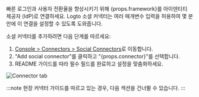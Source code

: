 빠른 로그인과 사용자 전환율을 향상시키기 위해 {props.framework}를 아이덴티티 제공자 (IdP)로 연결하세요. Logto 소셜 커넥터는 여러 매개변수 입력을 허용하여 몇 분 만에 이 연결을 설정할 수 있도록 도와줍니다.

소셜 커넥터를 추가하려면 다음 단계를 따르세요:

1. [Console > Connectors > Social Connectors](https://cloud.logto.io/to/connectors/social)로 이동합니다.
2. "Add social connector"를 클릭하고 "{props.connector}"를 선택합니다.
3. README 가이드를 따라 필수 필드를 완료하고 설정을 맞춤화하세요.

![Connector tab](../assets/connector-tab-social.png)

:::note
현장 커넥터 가이드를 따르고 있는 경우, 다음 섹션을 건너뛸 수 있습니다.
:::
